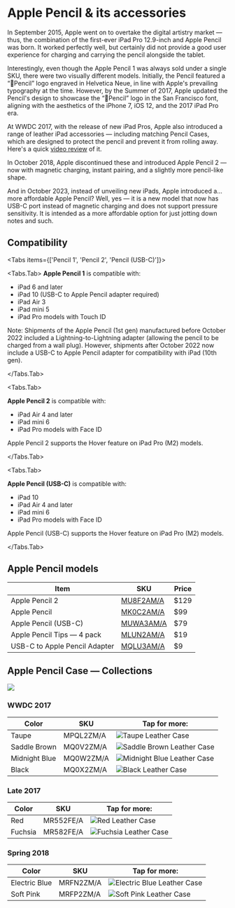 
# Apple Pencil & its accessories

In September 2015, Apple went on to overtake the digital artistry market — thus, the combination of the first-ever iPad Pro 12.9-inch and Apple Pencil was born. It worked perfectly well, but certainly did not provide a good user experience for charging and carrying the pencil alongside the tablet.

Interestingly, even though the Apple Pencil 1 was always sold under a single SKU, there were two visually different models. Initially, the Pencil featured a “Pencil” logo engraved in Helvetica Neue, in line with Apple's prevailing typography at the time. However, by the Summer of 2017, Apple updated the Pencil's design to showcase the “Pencil” logo in the San Francisco font, aligning with the aesthetics of the iPhone 7, iOS 12, and the 2017 iPad Pro era.

At WWDC 2017, with the release of new iPad Pros, Apple also introduced a range of leather iPad accessories — including matching Pencil Cases, which are designed to protect the pencil and prevent it from rolling away. Here's a quick [video review](https://youtu.be/KVaNWcEjRRQ) of it.

In October 2018, Apple discontinued these and introduced Apple Pencil 2 — now with magnetic charging, instant pairing, and a slightly more pencil-like shape.

And in October 2023, instead of unveiling new iPads, Apple introduced a… more affordable Apple Pencil? Well, yes — it is a new model that now has USB-C port instead of magnetic charging and does not support pressure sensitivity. It is intended as a more affordable option for just jotting down notes and such.

## Compatibility

<Tabs
  items={['Pencil 1', 'Pencil 2', 'Pencil (USB-C)']}>

<Tabs.Tab>
**Apple Pencil 1** is compatible with:

- iPad 6 and later
- iPad 10 (USB-C to Apple Pencil adapter required)
- iPad Air 3
- iPad mini 5
- iPad Pro models with Touch ID

Note: Shipments of the Apple Pencil (1st gen) manufactured before October 2022 included a Lightning-to-Lightning adapter (allowing the pencil to be charged from a wall plug). However, shipments after October 2022 now include a USB-C to Apple Pencil adapter for compatibility with iPad (10th gen).

</Tabs.Tab>

<Tabs.Tab>

**Apple Pencil 2** is compatible with:

- iPad Air 4 and later
- iPad mini 6
- iPad Pro models with Face ID

Apple Pencil 2 supports the Hover feature on iPad Pro (M2) models.


</Tabs.Tab>

<Tabs.Tab>

**Apple Pencil (USB-C)** is compatible with:

- iPad 10
- iPad Air 4 and later
- iPad mini 6
- iPad Pro models with Face ID

Apple Pencil (USB-C) supports the Hover feature on iPad Pro (M2) models.

</Tabs.Tab>

</Tabs>

## Apple Pencil models

<div class="no-style-marker"></div>

| Item                          | SKU                                                        | Price |
| ----------------------------- | ---------------------------------------------------------- | ----- |
| Apple Pencil 2                | [MU8F2AM/A](https://www.apple.com/shop/product/MU8F2AM/A/) | \$129 |
| Apple Pencil                  | [MK0C2AM/A](https://www.apple.com/shop/product/MK0C2AM/A/) | \$99  |
| Apple Pencil (USB-C)          | [MUWA3AM/A](https://www.apple.com/shop/product/MUWA3AM/A/) | \$79  |
| Apple Pencil Tips — 4 pack    | [MLUN2AM/A](https://www.apple.com/shop/product/MLUN2AM/A/) | \$19  |
| USB-C to Apple Pencil Adapter | [MQLU3AM/A](https://www.apple.com/shop/product/MUWA3AM/A/) | \$9   |

## Apple Pencil Case — Collections

<img src="/assets/2017-pencil.jpg"></img>

### WWDC 2017

| Color | SKU | Tap for more: |
| --- | --- | --- |
| Taupe | MPQL2<wbr/>ZM/A | <Link href="/others/pencil/MPQL2"><img src="https://cloudfront.everycase.org/everypreview/MPQL2_cut.webp" alt="Taupe Leather Case"/></Link> |
| Saddle Brown | MQ0V2<wbr/>ZM/A | <Link href="/others/pencil/MQ0V2"><img src="https://cloudfront.everycase.org/everypreview/MQ0V2_cut.webp" alt="Saddle Brown Leather Case"/></Link> |
| Midnight Blue | MQ0W2<wbr/>ZM/A | <Link href="/others/pencil/MQ0W2"><img src="https://cloudfront.everycase.org/everypreview/MQ0W2_cut.webp" alt="Midnight Blue Leather Case"/></Link> |
| Black | MQ0X2<wbr/>ZM/A | <Link href="/others/pencil/MQ0X2"><img src="https://cloudfront.everycase.org/everypreview/MQ0X2_cut.webp" alt="Black Leather Case"/></Link> |

### Late 2017

| Color | SKU | Tap for more: |
| --- | --- | --- |
| Red | MR552<wbr/>FE/A | <Link href="/others/pencil/MR552"><img src="https://cloudfront.everycase.org/everypreview/MR552_cut.webp" alt="Red Leather Case"/></Link> |
| Fuchsia | MR582<wbr/>FE/A | <Link href="/others/pencil/MR582"><img src="https://cloudfront.everycase.org/everypreview/MR582_cut.webp" alt="Fuchsia Leather Case"/></Link> |

### Spring 2018

| Color | SKU | Tap for more: |
| --- | --- | --- |
| Electric Blue | MRFN2<wbr/>ZM/A | <Link href="/others/pencil/MRFN2"><img src="https://cloudfront.everycase.org/everypreview/MRFN2_cut.webp" alt="Electric Blue Leather Case"/></Link> |
| Soft Pink | MRFP2<wbr/>ZM/A | <Link href="/others/pencil/MRFP2"><img src="https://cloudfront.everycase.org/everypreview/MRFP2_cut.webp" alt="Soft Pink Leather Case"/></Link> |
